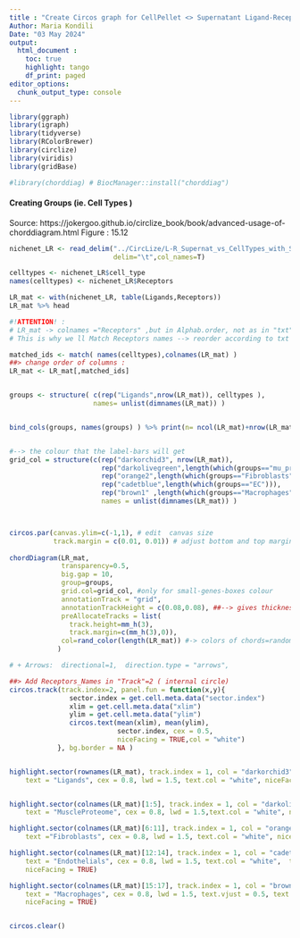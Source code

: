 ```yaml
---
title : "Create Circos graph for CellPellet <> Supernatant Ligand-Receptor communication"
Author: Maria Kondili
Date: "03 May 2024"
output:
  html_document :
    toc: true
    highlight: tango
    df_print: paged
editor_options:
  chunk_output_type: console
---
```



```r

library(ggraph)
library(igraph)
library(tidyverse)
library(RColorBrewer)
library(circlize)
library(viridis)
library(gridBase)

#library(chorddiag) # BiocManager::install("chorddiag")
```


#### Creating Groups (ie. Cell Types )

Source: https://jokergoo.github.io/circlize_book/book/advanced-usage-of-chorddiagram.html 
Figure : 15.12

```r

nichenet_LR <- read_delim("../CircLize/L-R_Supernat_vs_CellTypes_with_Score_Nichenet.txt",
                          delim="\t",col_names=T)

celltypes <- nichenet_LR$cell_type
names(celltypes) <- nichenet_LR$Receptors

LR_mat <- with(nichenet_LR, table(Ligands,Receptors))
LR_mat %>% head 

#!ATTENTION! : 
# LR_mat -> colnames ="Receptors" ,but in Alphab.order, not as in "txt" !
# This is why we ll Match Receptors names --> reorder according to txt names

matched_ids <- match( names(celltypes),colnames(LR_mat) )
##> change order of columns :
LR_mat <- LR_mat[,matched_ids]


groups <- structure( c(rep("Ligands",nrow(LR_mat)), celltypes ), 
                     names= unlist(dimnames(LR_mat)) )


bind_cols(groups, names(groups) ) %>% print(n= ncol(LR_mat)+nrow(LR_mat) )


#--> the colour that the label-bars will get
grid_col = structure(c(rep("darkorchid3", nrow(LR_mat)),
                       rep("darkolivegreen",length(which(groups=="mu_proteome"))),   # cell-pellet 
                       rep("orange2",length(which(groups=="Fibroblasts")) ),          # fibro
                       rep("cadetblue",length(which(groups=="EC"))),                  # EC
                       rep("brown1" ,length(which(groups=="Macrophages")))),          # macrophages
                       names = unlist(dimnames(LR_mat)) )



circos.par(canvas.ylim=c(-1,1), # edit  canvas size 
           track.margin = c(0.01, 0.01)) # adjust bottom and top margin
           
chordDiagram(LR_mat,
             transparency=0.5, 
             big.gap = 10,
             group=groups, 
             grid.col=grid_col, #only for small-genes-boxes colour
             annotationTrack = "grid",
             annotationTrackHeight = c(0.08,0.08), ##--> gives thickness on bars
             preAllocateTracks = list(
               track.height=mm_h(3),
               track.margin=c(mm_h(3),0)),
             col=rand_color(length(LR_mat)) #-> colors of chords=random
            )

# + Arrows:  directional=1,  direction.type = "arrows",

##> Add Receptors_Names in "Track"=2 ( internal circle)
circos.track(track.index=2, panel.fun = function(x,y){ 
               sector.index = get.cell.meta.data("sector.index")
               xlim = get.cell.meta.data("xlim")
               ylim = get.cell.meta.data("ylim")
               circos.text(mean(xlim), mean(ylim), 
                           sector.index, cex = 0.5,
                           niceFacing = TRUE,col = "white")
            }, bg.border = NA )


highlight.sector(rownames(LR_mat), track.index = 1, col = "darkorchid3", 
    text = "Ligands", cex = 0.8, lwd = 1.5, text.col = "white", niceFacing = TRUE)


highlight.sector(colnames(LR_mat)[1:5], track.index = 1, col = "darkolivegreen", 
    text = "MuscleProteome", cex = 0.8, lwd = 1.5,text.col = "white", niceFacing = TRUE)

highlight.sector(colnames(LR_mat)[6:11], track.index = 1, col = "orange2", 
    text ="Fibroblasts", cex = 0.8, lwd = 1.5, text.col = "white", niceFacing = TRUE)

highlight.sector(colnames(LR_mat)[12:14], track.index = 1, col = "cadetblue", 
    text = "Endothelials", cex = 0.8, lwd = 1.5, text.col = "white",  text.vjust = 0.5,
    niceFacing = TRUE)

highlight.sector(colnames(LR_mat)[15:17], track.index = 1, col = "brown1",
    text = "Macrophages", cex = 0.8, lwd = 1.5, text.vjust = 0.5, text.col = "white", 
    niceFacing = TRUE)


circos.clear()

```